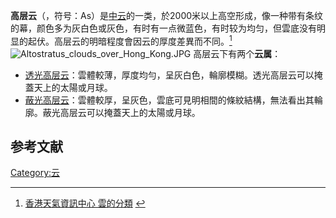 {{Onesource|time=2020-03-28T19:57:21+00:00}}
{{for|康熙進士高層雲|高層雲 (康熙進士)}}
{{Infobox 雲
|名称=高层云
|图像=Altostratus_with_sun_and_Cu_con.JPG
|图像说明=透过高层云观察太阳
|缩写符号=As
|云形符号=[[File:CM_1.png|File:CM 1.png]][[File:CM_2.png|File:CM 2.png]][[File:CM_7.png|File:CM 7.png]]
|族=中云族
|属=高层云属
|种=
|变种=
|高度=2,000~7,000 m，最大可达 13,000
|特征=幕布状，层状，有阴影
|降水=会导致大范围雨雪
}}
'''高层云'''（{{lang-la|Altostratus}}，符号：As）是[[中云|中云]]的一类，於2000米以上高空形成，像一种带有条纹的幕，颜色多为灰白色或灰色，有时有一点微蓝色，有时较为均匀，但雲底没有明显的起伏。高层云的明暗程度會因云的厚度差異而不同。<ref name="香港天氣資訊中心 雲的分類">[http://www.weather.com.hk/learn/cloud2.asp 香港天氣資訊中心 雲的分類] {{webarchive|url=https://archive.is/20121208173748/http://www.weather.com.hk/learn/cloud2.asp |date=2012-12-08 }}</ref>
[[File:Altostratus_clouds_over_Hong_Kong.JPG|thumb]]
高层云下有两个'''云属'''：
*[[透光高层云|透光高层云]]：雲體較薄，厚度均勻，呈灰白色，輪廓模糊。透光高层云可以掩蓋天上的太陽或月球。
*[[蔽光高层云|蔽光高层云]]：雲體較厚，呈灰色，雲底可見明相間的條紋結構，無法看出其輪廓。蔽光高层云可以掩蓋天上的太陽或月球。

==参考文献==
<div class="references-small">
<references />
</div>

{{云型}}
[[Category:云|Category:云]]